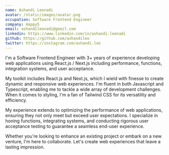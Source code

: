 ```yaml
---
name: Ashandi Leonadi
avatar: /static/images/avatar.png
occupation: Software Frontend Engineer
company: Happy5
email: ashandileonadi@gmail.com
linkedin: https://www.linkedin.com/in/ashandi-leonadi
github: https://github.com/ashandileo
twitter: https://instagram.com/ashandi.leo
---
```


I'm a Software Frontend Engineer with 3+ years of experience developing web applications using React.js / Next.js including performance, functions, integration systems, and user acceptance.

My toolkit includes React.js and Next.js, which I wield with finesse to create dynamic and responsive web experiences. I'm fluent in both Javascript and Typescript, enabling me to tackle a wide array of development challenges. When it comes to styling, I'm a fan of Tailwind CSS for its versatility and efficiency.

My experience extends to optimizing the performance of web applications, ensuring they not only meet but exceed user expectations. I specialize in honing functions, integrating systems, and conducting rigorous user acceptance testing to guarantee a seamless end-user experience.

Whether you're looking to enhance an existing project or embark on a new venture, I'm here to collaborate. Let's create web experiences that leave a lasting impression.
